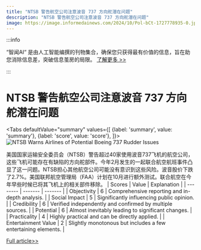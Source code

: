 ```yaml
---
title: "NTSB 警告航空公司注意波音 737 方向舵潜在问题"
description: "NTSB 警告航空公司注意波音 737 方向舵潜在问题"
image: https://image.informedainews.com/2024/10/Pol-bCt-1727778935-0.jpg
---
```



:::info

“智闻AI“ 是由人工智能编撰的刊物集合，确保您只获得最有价值的信息，旨在助您消除信息差，突破信息茧房的局限。  [了解更多 >>](/)

:::

# NTSB 警告航空公司注意波音 737 方向舵潜在问题


<Tabs
	defaultValue="summary"
	values={[
	{label: 'summary', value: 'summary'},
	{label: 'score', value: 'score'},
]}>
<TabItem value="summary">
<img
  src="https://image.informedainews.com/2024/10/Pol-bCt-1727778935-0.jpg"
  alt="NTSB Warns Airlines of Potential Boeing 737 Rudder Issues"
/>



美国国家运输安全委员会（NTSB）警告超过40家使用波音737飞机的航空公司，这些飞机可能存在有缺陷的方向舵部件。今年2月发生的一起联合航空航班事件凸显了这一问题。NTSB担心其他航空公司可能没有意识到这些风险。波音股价下跌了2.7%。美国联邦航空管理局（FAA）计划在10月进行额外测试。联合航空在今年早些时候已将其飞机上的相关部件移除。
</TabItem>
<TabItem value="score">
	| Scores     | Value   | Explanation |
	| -------- | ------- | ------- |
	| Objectivity  | 6    | Comprehensive reporting and in-depth analysis.    |
	| Social Impact | 5     | Significantly influencing public opinion.    |
	| Credibility    | 6    | Verified independently and confirmed by multiple sources.    |
	| Potential    | 6    | Almost inevitably leading to significant changes.    |
	| Practicality    | 4    | Highly practical and can be directly applied.    |
	| Entertainment Value    | 2    | Slightly monotonous but includes a few entertaining elements.    |
</TabItem>
</Tabs>

[Full article>>](https://www.theguardian.com/business/2024/sep/30/boeing-737-max-planes)
